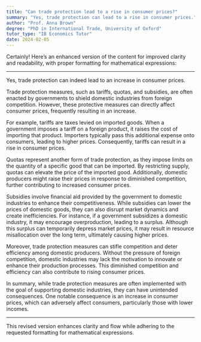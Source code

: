 ```yaml
---
title: "Can trade protection lead to a rise in consumer prices?"
summary: "Yes, trade protection can lead to a rise in consumer prices."
author: "Prof. Anna Brown"
degree: "PhD in International Trade, University of Oxford"
tutor_type: "IB Economics Tutor"
date: 2024-02-05
---
```


Certainly! Here’s an enhanced version of the content for improved clarity and readability, with proper formatting for mathematical expressions:

---

Yes, trade protection can indeed lead to an increase in consumer prices.

Trade protection measures, such as tariffs, quotas, and subsidies, are often enacted by governments to shield domestic industries from foreign competition. However, these protective measures can directly affect consumer prices, frequently resulting in an increase.

For example, tariffs are taxes levied on imported goods. When a government imposes a tariff on a foreign product, it raises the cost of importing that product. Importers typically pass this additional expense onto consumers, leading to higher prices. Consequently, tariffs can result in a rise in consumer prices.

Quotas represent another form of trade protection, as they impose limits on the quantity of a specific good that can be imported. By restricting supply, quotas can elevate the price of the imported good. Additionally, domestic producers might raise their prices in response to diminished competition, further contributing to increased consumer prices.

Subsidies involve financial aid provided by the government to domestic industries to enhance their competitiveness. While subsidies can lower the prices of domestic goods, they can also disrupt market dynamics and create inefficiencies. For instance, if a government subsidizes a domestic industry, it may encourage overproduction, leading to a surplus. Although this surplus can temporarily depress market prices, it may result in resource misallocation over the long term, ultimately causing higher prices.

Moreover, trade protection measures can stifle competition and deter efficiency among domestic producers. Without the pressure of foreign competition, domestic industries may lack the motivation to innovate or enhance their production processes. This diminished competition and efficiency can also contribute to rising consumer prices.

In summary, while trade protection measures are often implemented with the goal of supporting domestic industries, they can have unintended consequences. One notable consequence is an increase in consumer prices, which can adversely affect consumers, particularly those with lower incomes.

--- 

This revised version enhances clarity and flow while adhering to the requested formatting for mathematical expressions.
    